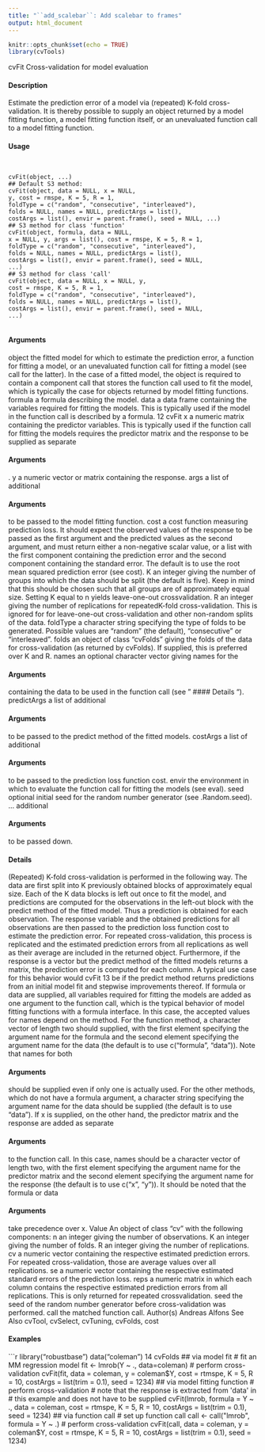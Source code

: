 ```yaml
---
title: "``add_scalebar``: Add scalebar to frames"
output: html_document
---
```


```r
knitr::opts_chunk$set(echo = TRUE)
library(cvTools)
```


cvFit Cross-validation for model evaluation

#### Description 

Estimate the prediction error of a model via (repeated) K-fold cross-validation. It is thereby possible
to supply an object returned by a model fitting function, a model fitting function itself, or an
unevaluated function call to a model fitting function.

#### Usage 
<pre><code>

cvFit(object, ...)
## Default S3 method:
cvFit(object, data = NULL, x = NULL,
y, cost = rmspe, K = 5, R = 1,
foldType = c("random", "consecutive", "interleaved"),
folds = NULL, names = NULL, predictArgs = list(),
costArgs = list(), envir = parent.frame(), seed = NULL, ...)
## S3 method for class 'function'
cvFit(object, formula, data = NULL,
x = NULL, y, args = list(), cost = rmspe, K = 5, R = 1,
foldType = c("random", "consecutive", "interleaved"),
folds = NULL, names = NULL, predictArgs = list(),
costArgs = list(), envir = parent.frame(), seed = NULL,
...)
## S3 method for class 'call'
cvFit(object, data = NULL, x = NULL, y,
cost = rmspe, K = 5, R = 1,
foldType = c("random", "consecutive", "interleaved"),
folds = NULL, names = NULL, predictArgs = list(),
costArgs = list(), envir = parent.frame(), seed = NULL,
...)

</code></pre>
#### Arguments 

object the fitted model for which to estimate the prediction error, a function for fitting
a model, or an unevaluated function call for fitting a model (see call for the
latter). In the case of a fitted model, the object is required to contain a component
call that stores the function call used to fit the model, which is typically the case
for objects returned by model fitting functions.
formula a formula describing the model.
data a data frame containing the variables required for fitting the models. This is
typically used if the model in the function call is described by a formula.
12 cvFit
x a numeric matrix containing the predictor variables. This is typically used if the
function call for fitting the models requires the predictor matrix and the response
to be supplied as separate 
</code></pre>
#### Arguments 
.
y a numeric vector or matrix containing the response.
args a list of additional 
</code></pre>
#### Arguments 
 to be passed to the model fitting function.
cost a cost function measuring prediction loss. It should expect the observed values
of the response to be passed as the first argument and the predicted values as the
second argument, and must return either a non-negative scalar value, or a list
with the first component containing the prediction error and the second component
containing the standard error. The default is to use the root mean squared
prediction error (see cost).
K an integer giving the number of groups into which the data should be split (the
default is five). Keep in mind that this should be chosen such that all groups
are of approximately equal size. Setting K equal to n yields leave-one-out crossvalidation.
R an integer giving the number of replications for repeatedK-fold cross-validation.
This is ignored for for leave-one-out cross-validation and other non-random
splits of the data.
foldType a character string specifying the type of folds to be generated. Possible values
are "random" (the default), "consecutive" or "interleaved".
folds an object of class "cvFolds" giving the folds of the data for cross-validation (as
returned by cvFolds). If supplied, this is preferred over K and R.
names an optional character vector giving names for the 
</code></pre>
#### Arguments 
 containing the data
to be used in the function call (see "
#### Details 
").
predictArgs a list of additional 
</code></pre>
#### Arguments 
 to be passed to the predict method of the fitted
models.
costArgs a list of additional 
</code></pre>
#### Arguments 
 to be passed to the prediction loss function cost.
envir the environment in which to evaluate the function call for fitting the models
(see eval).
seed optional initial seed for the random number generator (see .Random.seed).
... additional 
</code></pre>
#### Arguments 
 to be passed down.

#### Details 

(Repeated) K-fold cross-validation is performed in the following way. The data are first split into
K previously obtained blocks of approximately equal size. Each of the K data blocks is left out
once to fit the model, and predictions are computed for the observations in the left-out block with
the predict method of the fitted model. Thus a prediction is obtained for each observation.
The response variable and the obtained predictions for all observations are then passed to the prediction
loss function cost to estimate the prediction error. For repeated cross-validation, this process
is replicated and the estimated prediction errors from all replications as well as their average are
included in the returned object.
Furthermore, if the response is a vector but the predict method of the fitted models returns a
matrix, the prediction error is computed for each column. A typical use case for this behavior would
cvFit 13
be if the predict method returns predictions from an initial model fit and stepwise improvements
thereof.
If formula or data are supplied, all variables required for fitting the models are added as one argument
to the function call, which is the typical behavior of model fitting functions with a formula
interface. In this case, the accepted values for names depend on the method. For the function
method, a character vector of length two should supplied, with the first element specifying the argument
name for the formula and the second element specifying the argument name for the data (the
default is to use c("formula", "data")). Note that names for both 
</code></pre>
#### Arguments 
 should be supplied
even if only one is actually used. For the other methods, which do not have a formula argument, a
character string specifying the argument name for the data should be supplied (the default is to use
"data").
If x is supplied, on the other hand, the predictor matrix and the response are added as separate

</code></pre>
#### Arguments 
 to the function call. In this case, names should be a character vector of length two, with
the first element specifying the argument name for the predictor matrix and the second element
specifying the argument name for the response (the default is to use c("x", "y")). It should be
noted that the formula or data 
</code></pre>
#### Arguments 
 take precedence over x.
Value
An object of class "cv" with the following components:
n an integer giving the number of observations.
K an integer giving the number of folds.
R an integer giving the number of replications.
cv a numeric vector containing the respective estimated prediction errors. For repeated
cross-validation, those are average values over all replications.
se a numeric vector containing the respective estimated standard errors of the prediction
loss.
reps a numeric matrix in which each column contains the respective estimated prediction
errors from all replications. This is only returned for repeated crossvalidation.
seed the seed of the random number generator before cross-validation was performed.
call the matched function call.
Author(s)
Andreas Alfons
See Also
cvTool, cvSelect, cvTuning, cvFolds, cost

#### Examples 
```r

library("robustbase")
data("coleman")
14 cvFolds
## via model fit
# fit an MM regression model
fit <- lmrob(Y ~ ., data=coleman)
# perform cross-validation
cvFit(fit, data = coleman, y = coleman$Y, cost = rtmspe,
K = 5, R = 10, costArgs = list(trim = 0.1), seed = 1234)
## via model fitting function
# perform cross-validation
# note that the response is extracted from 'data' in
# this example and does not have to be supplied
cvFit(lmrob, formula = Y ~ ., data = coleman, cost = rtmspe,
K = 5, R = 10, costArgs = list(trim = 0.1), seed = 1234)
## via function call
# set up function call
call <- call("lmrob", formula = Y ~ .)
# perform cross-validation
cvFit(call, data = coleman, y = coleman$Y, cost = rtmspe,
K = 5, R = 10, costArgs = list(trim = 0.1), seed = 1234)
